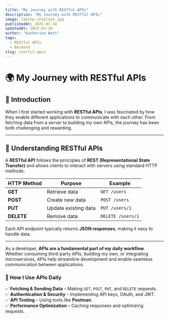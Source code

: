 ```yaml
---
title: "My journey with RESTful APIs"
description: "My Journey with RESTful APIs"
image: laptop-unsplash.jpg
publishedAt: 2025-03-18
updatedAt: 2025-03-18
author: "Katherine Watt"
tags:
  - RESTful APIs
  - Backend
slug: restful-apis
---
```


# 🌍 My Journey with RESTful APIs  

## 🚀 Introduction  

When I first started working with **RESTful APIs**, I was fascinated by how they enable different applications to communicate with each other. From fetching data from a server to building my own APIs, the journey has been both challenging and rewarding.  

---

## 🔹 Understanding RESTful APIs  

A **RESTful API** follows the principles of **REST (Representational State Transfer)** and allows clients to interact with servers using standard HTTP methods:  

| HTTP Method  | Purpose           | Example |
|-------------|------------------|---------|
| **GET**    | Retrieve data     | `GET /users` |
| **POST**   | Create new data   | `POST /users` |
| **PUT**    | Update existing data | `PUT /users/1` |
| **DELETE** | Remove data       | `DELETE /users/1` |

Each API endpoint typically returns **JSON responses**, making it easy to handle data.  

---

As a developer, **APIs are a fundamental part of my daily workflow**. Whether consuming third-party APIs, building my own, or integrating microservices, APIs help streamline development and enable seamless communication between applications.  

### 🚀 How I Use APIs Daily  

✅ **Fetching & Sending Data** – Making `GET`, `POST`, `PUT`, and `DELETE` requests.  
✅ **Authentication & Security** – Implementing API keys, OAuth, and JWT.  
✅ **API Testing** – Using tools like **Postman**.  
✅ **Performance Optimization** – Caching responses and optimizing requests.  

